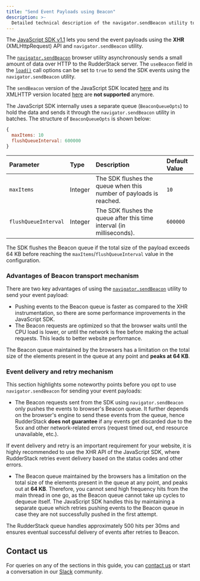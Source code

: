 ```yaml
---
title: "Send Event Payloads using Beacon"
description: >-
  Detailed technical description of the navigator.sendBeacon utility to send event payloads using JavaScript SDK.
---
```


The [JavaScript SDK v1.1](https://cdn.rudderlabs.com/v1.1/rudder-analytics.min.js) lets you send the event payloads using the **XHR** (XMLHttpRequest) API and `navigator.sendBeacon` utility.

The [`navigator.sendBeacon`](https://developer.mozilla.org/en-US/docs/Web/API/Navigator/sendBeacon) browser utility asynchronously sends a small amount of data over HTTP to the RudderStack server. The `useBeacon` field in the [`load()`](https://rudderstack.com/docs/stream-sources/rudderstack-sdk-integration-guides/rudderstack-javascript-sdk/#the-options-parameter) call options can be set to `true` to send the SDK events using the `navigator.sendBeacon` utility.

<div class="warningBlock">
The <code class="inline-code">sendBeacon</code> version of the JavaScript SDK located <a href="https://cdn.rudderlabs.com/v2/rudder-analytics.min.js?transport=beacon">here</a> and its XMLHTTP version located <a href="https://cdn.rudderlabs.com/v2/rudder-analytics.min.js">here</a> are <strong>not supported</strong> anymore. 
</div>

The JavaScript SDK internally uses a separate queue (`BeaconQueueOpts`) to hold the data and sends it through the `navigator.sendBeacon` utility in batches. The structure of `BeaconQueueOpts` is shown below:

```javascript
{
  maxItems: 10 
  flushQueueInterval: 600000
}
```

| Parameter        | Type          | Description             | Default Value    |
| :-------------------- | :------------------ | :-------------| :----------------|
| `maxItems`            | Integer            | The SDK flushes the queue when this number of payloads is reached.    | `10`             |
| `flushQueueInterval`  | Integer       | The SDK flushes the queue after this time interval (in milliseconds). | `600000`         |


<div class="infoBlock">
The SDK flushes the Beacon queue if the total size of the payload exceeds 64 KB before reaching the <code class="inline-code">maxItems</code>/<code class="inline-code">flushQueueInterval</code> value in the configuration.
</div>

###  Advantages of Beacon transport mechanism

There are two key advantages of using the [`navigator.sendBeacon`](https://developer.mozilla.org/en-US/docs/Web/API/Navigator/sendBeacon) utility to send your event payload:

- Pushing events to the Beacon queue is faster as compared to the XHR instrumentation, so there are some performance improvements in the JavaScript SDK.
- The Beacon requests are optimized so that the browser waits until the CPU load is lower, or until the network is free before making the actual requests. This leads to better website performance.

<div class="infoBlock">
The Beacon queue maintained by the browsers has a limitation on the total size of the elements present in the queue at any point and <strong>peaks at 64 KB</strong>.
</div>

### Event delivery and retry mechanism

This section highlights some noteworthy points before you opt to use `navigator.sendBeacon` for sending your event payloads:

- The Beacon requests sent from the SDK using `navigator.sendBeacon` only pushes the events to browser's Beacon queue. It further depends on the browser's engine to send these events from the queue, hence RudderStack **does not guarantee** if any events get discarded due to the 5xx and other network-related errors (request timed out, end resource unavailable, etc.).

<div class="warningBlock">
If event delivery and retry is an important requirement for your website, it is highly recommended to use the XHR API of the JavaScript SDK, where RudderStack retries event delivery based on the status codes and other errors.
</div>

- The Beacon queue maintained by the browsers has a limitation on the total size of the elements present in the queue at any point, and peaks out at **64 KB**. Therefore, you cannot send high frequency hits from the main thread in one go, as the Beacon queue cannot take up cycles to dequeue itself. The JavaScript SDK handles this by maintaining a separate queue which retries pushing events to the Beacon queue in case they are not successfully pushed in the first attempt. 

<div class="successBlock">
The RudderStack queue handles approximately 500 hits per 30ms and ensures eventual successful delivery of events after retries to Beacon.
</div>

## Contact us

For queries on any of the sections in this guide, you can [contact us](mailto:%20docs@rudderstack.com) or start a conversation in our [Slack](https://rudderstack.com/join-rudderstack-slack-community) community.

